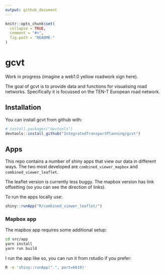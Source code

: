 ```yaml
---
output: github_document
---
```


<!-- README.md is generated from README.Rmd. Please edit that file -->
<!-- Generate with R -e 'rmarkdown::render("README.Rmd")' -->

```r
knitr::opts_chunk$set(
  collapse = TRUE,
  comment = "#>",
  fig.path = "README-"
)
```

# gcvt

Work in progress (imagine a web1.0 yellow roadwork sign here).

The goal of gcvt is to provide data and functions for visualising
    road networks. Specifically it is focussed on the TEN-T European
    road network.

## Installation

You can install gcvt from github with:

```r
# install.packages("devtools")
devtools::install_github("IntegratedTransportPlanning/gcvt")
```

## Apps

This repo contains a number of shiny apps that view our data in different ways. The two most developed are `combined_viewer_mapbox` and `combined_viewer_leaflet`.

The leaflet version is currently less buggy. The mapbox version has link offsetting (so you can see the direction of links).

To run the apps locally use:

```r
shiny::runApp("R/combined_viewer_leaflet/")
```

### Mapbox app

The mapbox app requires some additional setup:

```sh
cd src/app
yarn install
yarn run build
```

I run the app like so, you can run it from rstudio if you prefer:

```sh
R -e 'shiny::runApp(".", port=6619)'
```
